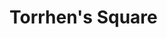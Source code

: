 
# Torrhen's Square
<ProjectDetails
  region="North"
  house="House Tallhart"
  type="Castle"
  status="Completed"
  warp="/warp torrhenssqaure"
  projectLead="Dav4"
  dateStarted="2013-12-30T08:00:00+00:00"
  dateCompleted="2013-12-30T08:00:00+00:00"
/>
